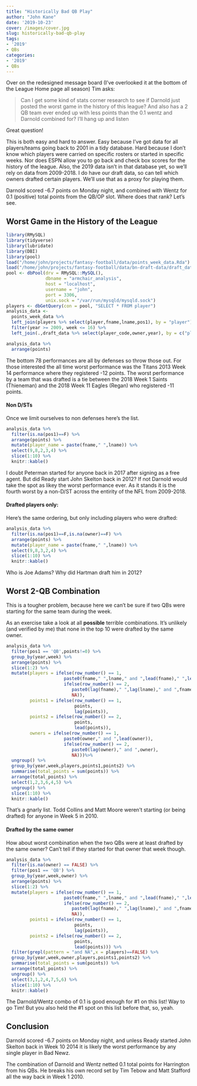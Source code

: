 ```yaml
---
title: "Historically Bad QB Play"
author: "John Kane"
date: '2019-10-23'
cover: /images/cover.jpg
slug: historically-bad-qb-play
tags:
- '2019'
- QBs
categories:
- '2019'
- QBs
---
```


Over on the redesigned message board (I've overlooked it at the bottom of the League Home page all season) Tim asks:

> Can I get some kind of stats corner research to see if Darnold just posted the worst game in the history of this league? And also has a 2 QB team ever ended up with less points than the 0.1 wentz and Darnold combined for? I’ll hang up and listen

Great question! 

This is both easy and hard to answer. Easy because I've got data for all players/teams going back to 2001 in a tidy database. Hard because I don't know which players were carried on specific rosters or started in specific weeks. Nor does ESPN allow you to go back and check box scores for the history of the league. Also, the 2019 data isn't in that database yet, so we'll rely on data from 2009-2018. I do have our draft data, so can tell which owners drafted certain players. We'll use that as a proxy for playing them. 

Darnold scored -6.7 points on Monday night, and combined with Wentz for 0.1 (positive) total points from the QB/OP slot. Where does that rank? Let's see.

## Worst Game in the History of the League

```r
library(RMySQL)
library(tidyverse)
library(lubridate)
library(DBI)
library(pool)
load("/home/john/projects/fantasy-football/data/points_week_data.Rda")
load("/home/john/projects/fantasy-football/data/bn-draft-data/draft_data.Rda")
pool <- dbPool(drv = RMySQL::MySQL(), 
               dbname = "armchair_analysis", 
               host = "localhost", 
               username = "john", 
               port = 3306, 
               unix.sock = "/var/run/mysqld/mysqld.sock")
players <- dbGetQuery(con = pool, "SELECT * FROM player")
analysis_data <-
  points_week_data %>%
  left_join(players %>% select(player,fname,lname,pos1), by = "player") %>%
  filter(year >= 2009, week <= 16) %>%
  left_join(.,draft_data %>% select(player_code,owner,year), by = c("player"="player_code","year"))
```


```r
analysis_data %>%
  arrange(points)
```

The bottom 78 performances are all by defenses so throw those out. For those interested the all time worst performance was the Titans 2013 Week 14 performance where they registered -12 points. The worst performance by a team that was drafted is a tie between the 2018 Week 1 Saints (Thieneman) and the 2018 Week 11 Eagles (Regan) who registered -11 points.

#### Non D/STs

Once we limit ourselves to non defenses here's the list. 

```r
analysis_data %>%
  filter(is.na(pos1)==F) %>%
  arrange(points) %>%
  mutate(player_name = paste(fname," ",lname)) %>%
  select(9,8,2,3,4) %>%
  slice(1:10) %>%
  knitr::kable()
```

I doubt Peterman started for anyone back in 2017 after signing as a free agent. But did Ready start John Skelton back in 2012? If not Darnold would take the spot as likey the worst performance ever. As it stands it is the fourth worst by a non-D/ST across the entirity of the NFL from 2009-2018.

#### Drafted players only:

Here's the same ordering, but only including players who were drafted:

```r
analysis_data %>%
  filter(is.na(pos1)==F,is.na(owner)==F) %>%
  arrange(points) %>%
  mutate(player_name = paste(fname," ",lname)) %>%
  select(9,8,3,2,4) %>%
  slice(1:10) %>%
  knitr::kable()
```

Who is Joe Adams? Why did Hartman draft him in 2012?

## Worst 2-QB Combination

This is a tougher problem, because here we can't be sure if two QBs were starting for the same team during the week.

As an exercise take a look at all **possible** terrible combinations. It's unlikely (and verified by me) that none in the top 10 were drafted by the same owner.


```r
analysis_data %>%
  filter(pos1 == 'QB',points!=0) %>%
  group_by(year,week) %>%
  arrange(points) %>%
  slice(1:2) %>%
  mutate(players = ifelse(row_number() == 1,
                      paste0(fname," ",lname," and ",lead(fname)," ",lead(lname)),
                      ifelse(row_number() == 2,
                         paste0(lag(fname)," ",lag(lname)," and ",fname," ",lname),
                         NA)),
         points1 = ifelse(row_number() == 1,
                          points,
                          lag(points)),
         points2 = ifelse(row_number() == 2,
                          points,
                          lead(points)),
         owners = ifelse(row_number() == 1,
                      paste0(owner," and ",lead(owner)),
                      ifelse(row_number() == 2,
                         paste0(lag(owner)," and ",owner),
                         NA)))%>%
  ungroup() %>%
  group_by(year,week,players,points1,points2) %>%
  summarise(total_points = sum(points)) %>%
  arrange(total_points) %>%
  select(1,2,3,6,4,5) %>%
  ungroup() %>%
  slice(1:10) %>%
  knitr::kable()
```

That's a gnarly list. Todd Collins and Matt Moore weren't starting (or being drafted) for anyone in Week 5 in 2010.

#### Drafted by the same owner

How about worst combination when the two QBs were at least drafted by the same owner? Can't tell if they started for that owner that week though. 

```r
analysis_data %>%
  filter(is.na(owner) == FALSE) %>%
  filter(pos1 == 'QB') %>%
  group_by(year,week,owner) %>%
  arrange(points) %>%
  slice(1:2) %>% 
  mutate(players = ifelse(row_number() == 1,
                      paste0(fname," ",lname," and ",lead(fname)," ",lead(lname)),
                      ifelse(row_number() == 2,
                         paste0(lag(fname)," ",lag(lname)," and ",fname," ",lname),
                         NA)),
         points1 = ifelse(row_number() == 1,
                          points,
                          lag(points)),
         points2 = ifelse(row_number() == 2,
                          points,
                          lead(points))) %>%
  filter(grepl(pattern = "and NA",x = players)==FALSE) %>%
  group_by(year,week,owner,players,points1,points2) %>%
  summarise(total_points = sum(points)) %>%
  arrange(total_points) %>%
  ungroup() %>% 
  select(3,1,2,4,7,5,6) %>%
  slice(1:10) %>%
  knitr::kable()
```

The Darnold/Wentz combo of 0.1 is good enough for #1 on this list! Way to go Tim! But you also held the #1 spot on this list before that, so, yeah. 

## Conclusion

Darnold scored -6.7 points on Monday night, and unless Ready started John Skelton back in Week 10 2014 it is likely the worst performance by any single player in Bad Newz.

The combination of Darnold and Wentz netted 0.1 total points for Harrington from his QBs. He breaks his own record set by Tim Tebow and Matt Stafford all the way back in Week 1 2010. 
